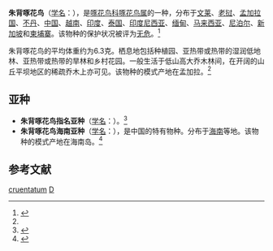 {{Speciesbox
| name = 朱背啄花鸟
| status = LC | status_system = iucn3.1
| status_ref = <ref  name=iucn>{{IUCN2010|version=2010.3| assessors = [[國際鳥盟|國際鳥盟]] | year = 2009 |  id = 148965 | title = Dicaeum cruentatum |downloaded = 2010-11-4}}</ref>
| image = Scarlet-backed Fowerpecker male.jpg
| image_caption = 雄鸟
| genus = Dicaeum
| species = cruentatum
| authority = [[卡尔·林奈|Linnaeus]], 1758<ref name='id4016'>{{cite web| url =http://www.bioinfo.cn/db05/BjdwSpecies.php?action=view&id=4016| title =朱背啄花鸟| work =《中国动物物种编目数据库》| publisher =中国科学院微生物研究所| author =中国科学院动物研究所| accessdate =2009-04-04| deadurl =yes| archiveurl =https://web.archive.org/web/20160305025617/http://www.bioinfo.cn/db05/BjdwSpecies.php?action=view&id=4016| archivedate =2016-03-05}}</ref>
| range_map= 
}}

'''朱背啄花鸟'''（[[学名|学名]]：{{lang|la|''Dicaeum cruentatum''}}），是[[啄花鸟科|啄花鸟科]][[啄花鸟属|啄花鸟属]]的一种，分布于[[文莱|文莱]]、[[老挝|老挝]]、[[孟加拉国|孟加拉国]]、[[不丹|不丹]]、[[中国|中国]]、[[越南|越南]]、[[印度|印度]]、[[泰国|泰国]]、[[印度尼西亚|印度尼西亚]]、[[缅甸|缅甸]]、[[马来西亚|马来西亚]]、[[尼泊尔|尼泊尔]]、[[新加坡|新加坡]]和[[柬埔寨|柬埔寨]]。该物种的保护状况被评为[[无危|无危]]。<ref>{{cite web|url=http://www.birdlife.org/datazone/speciesfactsheet.php?id=8227&m=0|title=Dicaeum cruentatum|publisher=[[国际鸟盟|BirdLife.org]]|accessdate=2011-06-27|archive-date=2016-03-05|archive-url=https://web.archive.org/web/20160305000332/http://www.birdlife.org/datazone/speciesfactsheet.php?id=8227&m=0|dead-url=no}}</ref>

朱背啄花鸟的平均体重约为6.3克。栖息地包括种植园、亚热带或热带的湿润低地林、亚热带或热带的旱林和乡村花园。一般生活于低山高大乔木林间，在开阔的山丘平坝地区的稀疏乔木上亦可见。该物种的模式产地在孟加拉。<ref name='id4016'/>

==亚种==
*'''朱背啄花鸟指名亚种'''（[[学名|学名]]：{{lang|la|''Dicaeum cruentatum cruentatum''}}）。<ref name='id4017'>{{cite web| url =http://www.bioinfo.cn/db05/BjdwSpecies.php?action=view&id=4017| title =朱背啄花鸟指名亚种| work =《中国动物物种编目数据库》| publisher =中国科学院微生物研究所| author =中国科学院动物研究所| accessdate =2009-04-04| deadurl =yes| archiveurl =https://web.archive.org/web/20160305071012/http://www.bioinfo.cn/db05/BjdwSpecies.php?action=view&id=4017| archivedate =2016-03-05}}</ref>
*'''朱背啄花鸟海南亚种'''（[[学名|学名]]：{{lang|la|''Dicaeum cruentatum hainanum''}}），是中国的特有物种。分布于[[海南|海南]]等地。该物种的模式产地在海南岛。<ref name='id4018'>{{cite web| url =http://www.bioinfo.cn/db05/BjdwSpecies.php?action=view&id=4018| title =朱背啄花鸟海南亚种| work =《中国动物物种编目数据库》| publisher =中国科学院微生物研究所| author =中国科学院动物研究所| accessdate =2009-04-04| deadurl =yes| archiveurl =https://web.archive.org/web/20160305070231/http://www.bioinfo.cn/db05/BjdwSpecies.php?action=view&id=4018| archivedate =2016-03-05}}</ref>

== 参考文献 ==
{{commons|Dicaeum cruentatum}}
{{Wikispecies|Dicaeum cruentatum}}
{{reflist}}
{{Taxonbar|from=Q590200}}

[[Category:啄花鸟属|cruentatum]]
[[Category:1758年描述的鳥類|D]]
